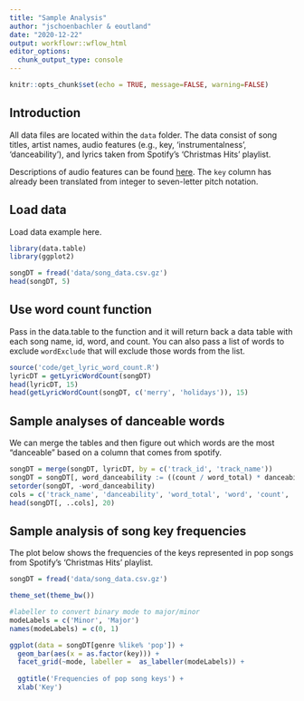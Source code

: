 ```yaml
---
title: "Sample Analysis"
author: "jschoenbachler & eoutland"
date: "2020-12-22"
output: workflowr::wflow_html
editor_options:
  chunk_output_type: console
---
```

```r
knitr::opts_chunk$set(echo = TRUE, message=FALSE, warning=FALSE)
```

## Introduction

All data files are located within the `data` folder. The data consist of song titles,
artist names, audio features (e.g., key, 'instrumentalness', 'danceability'), 
and lyrics taken from Spotify's 'Christmas Hits' playlist.

Descriptions of audio features can be found [here](https://developer.spotify.com/documentation/web-api/reference/tracks/get-several-audio-features/).
The `key` column has already been translated from integer to seven-letter pitch notation.

## Load data

Load data example here.

```r
library(data.table)
library(ggplot2)
```


```r
songDT = fread('data/song_data.csv.gz')
head(songDT, 5)
```

## Use word count function

Pass in the data.table to the function and it will return back a data table with each song name, id, word, and count. You can also pass a list of words to exclude `wordExclude` that will exclude those words from the list.

```r
source('code/get_lyric_word_count.R')
lyricDT = getLyricWordCount(songDT)
head(lyricDT, 15)
head(getLyricWordCount(songDT, c('merry', 'holidays')), 15)
```

## Sample analyses of danceable words

We can merge the tables and then figure out which words are the most "danceable" based on a column that comes from spotify.

```r
songDT = merge(songDT, lyricDT, by = c('track_id', 'track_name'))
songDT = songDT[, word_danceability := ((count / word_total) * danceability)]
setorder(songDT, -word_danceability)
cols = c('track_name', 'danceability', 'word_total', 'word', 'count', 'word_danceability')
head(songDT[, ..cols], 20)
```

## Sample analysis of song key frequencies

The plot below shows the frequencies of the keys represented in pop songs from Spotify's 'Christmas Hits' playlist.

```r

songDT = fread('data/song_data.csv.gz')

theme_set(theme_bw())

#labeller to convert binary mode to major/minor
modeLabels = c('Minor', 'Major')
names(modeLabels) = c(0, 1)

ggplot(data = songDT[genre %like% 'pop']) +
  geom_bar(aes(x = as.factor(key))) +
  facet_grid(~mode, labeller =  as_labeller(modeLabels)) +
  
  ggtitle('Frequencies of pop song keys') +
  xlab('Key')
  
```
